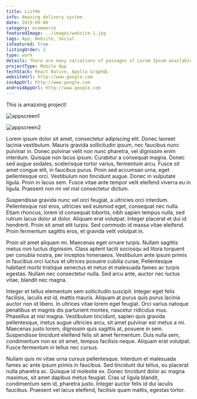 ```yaml
---
title: ListMe
info: Amazing delivery system
date: 2019-09-06
category: ecommerce
featuredImage: ../images/website-1.jpg
tags: App, Website, Social
isFeatured: true
listingOrder: 2
type: work
details: There are many variations of passages of Lorem Ipsum available, but the majority have suffered alteration.
projectType: Mobile App
techStack: React Native, Apollo GraphQL
websiteUrl: http://www.google.com
iosAppUrl: http://www.google.com
androidAppUrl: http://www.google.com
---
```


This is amazxing project!

![appscreen1](../images/website-1.jpg)

![appscreen2](../images/website-1.jpg)

Lorem ipsum dolor sit amet, consectetur adipiscing elit. Donec laoreet lacinia vestibulum. Mauris gravida sollicitudin ipsum, nec faucibus nunc pulvinar in. Donec pulvinar velit non nunc pharetra, vel dignissim enim interdum. Quisque non lacus ipsum. Curabitur a consequat magna. Donec sed augue sodales, scelerisque tortor varius, fermentum arcu. Fusce sit amet congue elit, in faucibus purus. Proin sed accumsan urna, eget pellentesque orci. Vestibulum non tincidunt augue. Donec in vulputate ligula. Proin in lacus sem. Fusce vitae ante tempor velit eleifend viverra eu in ligula. Praesent non mi vel nisl consectetur dictum.

Suspendisse gravida nunc vel orci feugiat, a ultricies orci interdum. Pellentesque nisl eros, ultricies sed euismod eget, consequat nec nulla. Etiam rhoncus, lorem id consequat lobortis, nibh sapien tempus nulla, sed rutrum lacus dolor at dolor. Aliquam erat volutpat. Integer placerat et dui id hendrerit. Proin sit amet elit turpis. Sed commodo id massa vitae eleifend. Proin fermentum sagittis eros, et gravida velit volutpat in.

Proin sit amet aliquam mi. Maecenas eget ornare turpis. Nullam sagittis metus non luctus dignissim. Class aptent taciti sociosqu ad litora torquent per conubia nostra, per inceptos himenaeos. Vestibulum ante ipsum primis in faucibus orci luctus et ultrices posuere cubilia curae; Pellentesque habitant morbi tristique senectus et netus et malesuada fames ac turpis egestas. Nullam nec consectetur nulla. Sed arcu ante, auctor nec luctus vitae, blandit nec magna.

Integer et tellus elementum sem sollicitudin suscipit. Integer eget felis facilisis, iaculis est id, mattis mauris. Aliquam at purus quis purus lacinia auctor non id libero. In ultrices vitae lorem eget feugiat. Orci varius natoque penatibus et magnis dis parturient montes, nascetur ridiculus mus. Phasellus at nisl magna. Vestibulum tincidunt, sapien quis gravida pellentesque, metus augue ultricies arcu, sit amet pulvinar est metus a mi. Maecenas justo lorem, dignissim quis sagittis at, posuere in sem. Suspendisse tincidunt eleifend felis sit amet fermentum. Duis nulla sem, condimentum non ex sit amet, tempus facilisis neque. Aliquam erat volutpat. Fusce fermentum in tellus nec cursus.

Nullam quis mi vitae urna cursus pellentesque. Interdum et malesuada fames ac ante ipsum primis in faucibus. Sed tincidunt dui tellus, eu placerat nulla pharetra ac. Quisque id molestie ex. Donec tincidunt dolor ac magna maximus, sit amet dapibus metus feugiat. Cras ut ligula blandit, condimentum sem id, pharetra justo. Integer auctor felis id dui iaculis faucibus. Praesent vel lacus eleifend, facilisis quam mattis, egestas tortor.
